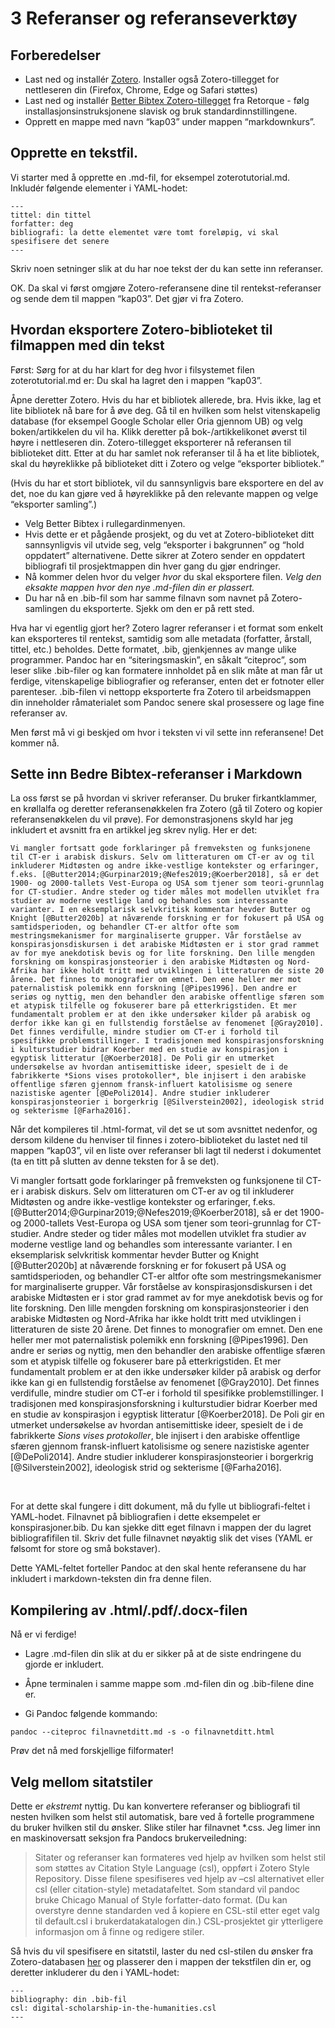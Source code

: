 # 3 Referanser og referanseverktøy

## Forberedelser

- Last ned og installér [Zotero](https://www.zotero.org/). Installer også Zotero-tillegget for nettleseren din (Firefox, Chrome, Edge og Safari støttes)
- Last ned og installér [Better Bibtex Zotero-tillegget](https://retorque.re/zotero-better-bibtex/installation/) fra Retorque - følg installasjonsinstruksjonene slavisk og bruk standardinnstillingene.
- Opprett en mappe med navn "kap03" under mappen "markdownkurs".

## Opprette en tekstfil.

Vi starter med å opprette en .md-fil, for eksempel zoterotutorial.md. Inkludér følgende elementer i YAML-hodet:
```
---
tittel: din tittel
forfatter: deg
bibliografi: la dette elementet være tomt foreløpig, vi skal spesifisere det senere
---
```

Skriv noen setninger slik at du har noe tekst der du kan sette inn referanser.

OK. Da skal vi først omgjøre Zotero-referansene dine til rentekst-referanser og sende dem til mappen "kap03". Det gjør vi fra Zotero. 

## Hvordan eksportere Zotero-biblioteket til filmappen med din tekst

Først: Sørg for at du har klart for deg hvor i filsystemet filen zoterotutorial.md er: Du skal ha lagret den i mappen "kap03".

Åpne deretter Zotero. Hvis du har et bibliotek allerede, bra. Hvis ikke, lag et lite bibliotek nå bare for å øve deg. Gå til en hvilken som helst vitenskapelig database (for eksempel Google Scholar eller Oria gjennom UB) og velg boken/artikkelen du vil ha. Klikk deretter på bok-/artikkelikonet øverst til høyre i nettleseren din. Zotero-tillegget eksporterer nå referansen til biblioteket ditt. Etter at du har samlet nok referanser til å ha et lite bibliotek, skal du høyreklikke på biblioteket ditt i Zotero og velge "eksporter bibliotek."

(Hvis du har et stort bibliotek, vil du sannsynligvis bare eksportere en del av det, noe du kan gjøre ved å høyreklikke på den relevante mappen og velge "eksporter samling".)

- Velg Better Bibtex i rullegardinmenyen.
- Hvis dette er et pågående prosjekt, og du vet at Zotero-biblioteket ditt sannsynligvis vil utvide seg, velg "eksporter i bakgrunnen" og "hold oppdatert" alternativene. Dette sikrer at Zotero sender en oppdatert bibliografi til prosjektmappen din hver gang du gjør endringer.
- Nå kommer delen hvor du velger *hvor* du skal eksportere filen. *Velg den eksakte mappen hvor den nye .md-filen din er plassert.*
- Du har nå en .bib-fil som har samme filnavn som navnet på Zotero-samlingen du eksporterte. Sjekk om den er på rett sted.

Hva har vi egentlig gjort her? Zotero lagrer referanser i et format som enkelt kan eksporteres til rentekst, samtidig som alle metadata (forfatter, årstall, tittel, etc.) beholdes. Dette formatet, .bib, gjenkjennes av mange ulike programmer. Pandoc har en "siteringsmaskin", en såkalt "citeproc", som leser slike .bib-filer og kan formatere innholdet på en slik måte at man får ut ferdige, vitenskapelige bibliografier og referanser, enten det er fotnoter eller parenteser. .bib-filen vi nettopp eksporterte fra Zotero til arbeidsmappen din inneholder råmaterialet som Pandoc senere skal prosessere og lage fine referanser av. 

Men først må vi gi beskjed om hvor i teksten vi vil sette inn referansene! Det kommer nå.

## Sette inn Bedre Bibtex-referanser i Markdown

La oss først se på hvordan vi skriver referanser. Du bruker firkantklammer, en krøllalfa og deretter referansenøkkelen fra Zotero (gå til Zotero og kopier referansenøkkelen du vil prøve). For demonstrasjonens skyld har jeg inkludert et avsnitt fra en artikkel jeg skrev nylig. Her er det:

``` {style="background: gray"}
Vi mangler fortsatt gode forklaringer på fremveksten og funksjonene til CT-er i arabisk diskurs. Selv om litteraturen om CT-er av og til inkluderer Midtøsten og andre ikke-vestlige kontekster og erfaringer, f.eks. [@Butter2014;@Gurpinar2019;@Nefes2019;@Koerber2018], så er det 1900- og 2000-tallets Vest-Europa og USA som tjener som teori-grunnlag for CT-studier. Andre steder og tider måles mot modellen utviklet fra studier av moderne vestlige land og behandles som interessante varianter. I en eksemplarisk selvkritisk kommentar hevder Butter og Knight [@Butter2020b] at nåværende forskning er for fokusert på USA og samtidsperioden, og behandler CT-er altfor ofte som mestringsmekanismer for marginaliserte grupper. Vår forståelse av konspirasjonsdiskursen i det arabiske Midtøsten er i stor grad rammet av for mye anekdotisk bevis og for lite forskning. Den lille mengden forskning om konspirasjonsteorier i den arabiske Midtøsten og Nord-Afrika har ikke holdt tritt med utviklingen i litteraturen de siste 20 årene. Det finnes to monografier om emnet. Den ene heller mer mot paternalistisk polemikk enn forskning [@Pipes1996]. Den andre er seriøs og nyttig, men den behandler den arabiske offentlige sfæren som et atypisk tilfelle og fokuserer bare på etterkrigstiden. Et mer fundamentalt problem er at den ikke undersøker kilder på arabisk og derfor ikke kan gi en fullstendig forståelse av fenomenet [@Gray2010]. Det finnes verdifulle, mindre studier om CT-er i forhold til spesifikke problemstillinger. I tradisjonen med konspirasjonsforskning i kulturstudier bidrar Koerber med en studie av konspirasjon i egyptisk litteratur [@Koerber2018]. De Poli gir en utmerket undersøkelse av hvordan antisemittiske ideer, spesielt de i de fabrikkerte *Sions vises protokoller*, ble injisert i den arabiske offentlige sfæren gjennom fransk-influert katolisisme og senere nazistiske agenter [@DePoli2014]. Andre studier inkluderer konspirasjonsteorier i borgerkrig [@Silverstein2002], ideologisk strid og sekterisme [@Farha2016].
```

Når det kompileres til .html-format, vil det se ut som avsnittet nedenfor, og dersom kildene du henviser til finnes i zotero-biblioteket du lastet ned til mappen "kap03", vil en liste over referanser bli lagt til nederst i dokumentet (ta en titt på slutten av denne teksten for å se det).

Vi mangler fortsatt gode forklaringer på fremveksten og funksjonene til CT-er i arabisk diskurs. Selv om litteraturen om CT-er av og til inkluderer Midtøsten og andre ikke-vestlige kontekster og erfaringer, f.eks. [@Butter2014;@Gurpinar2019;@Nefes2019;@Koerber2018], så er det 1900- og 2000-tallets Vest-Europa og USA som tjener som teori-grunnlag for CT-studier. Andre steder og tider måles mot modellen utviklet fra studier av moderne vestlige land og behandles som interessante varianter. I en eksemplarisk selvkritisk kommentar hevder Butter og Knight [@Butter2020b] at nåværende forskning er for fokusert på USA og samtidsperioden, og behandler CT-er altfor ofte som mestringsmekanismer for marginaliserte grupper. Vår forståelse av konspirasjonsdiskursen i det arabiske Midtøsten er i stor grad rammet av for mye anekdotisk bevis og for lite forskning. Den lille mengden forskning om konspirasjonsteorier i den arabiske Midtøsten og Nord-Afrika har ikke holdt tritt med utviklingen i litteraturen de siste 20 årene. Det finnes to monografier om emnet. Den ene heller mer mot paternalistisk polemikk enn forskning [@Pipes1996]. Den andre er seriøs og nyttig, men den behandler den arabiske offentlige sfæren som et atypisk tilfelle og fokuserer bare på etterkrigstiden. Et mer fundamentalt problem er at den ikke undersøker kilder på arabisk og derfor ikke kan gi en fullstendig forståelse av fenomenet [@Gray2010]. Det finnes verdifulle, mindre studier om CT-er i forhold til spesifikke problemstillinger. I tradisjonen med konspirasjonsforskning i kulturstudier bidrar Koerber med en studie av konspirasjon i egyptisk litteratur [@Koerber2018]. De Poli gir en utmerket undersøkelse av hvordan antisemittiske ideer, spesielt de i de fabrikkerte *Sions vises protokoller*, ble injisert i den arabiske offentlige sfæren gjennom fransk-influert katolisisme og senere nazistiske agenter [@DePoli2014]. Andre studier inkluderer konspirasjonsteorier i borgerkrig [@Silverstein2002], ideologisk strid og sekterisme [@Farha2016].


\

For at dette skal fungere i ditt dokument, må du fylle ut bibliografi-feltet i YAML-hodet. Filnavnet på bibliografien i dette eksempelet er konspirasjoner.bib. Du kan sjekke ditt eget filnavn i mappen der du lagret bibliografifilen til. Skriv det fulle filnavnet nøyaktig slik det vises (YAML er følsomt for store og små bokstaver).

Dette YAML-feltet forteller Pandoc at den skal hente referansene du har inkludert i markdown-teksten din fra denne filen.

## Kompilering av .html/.pdf/.docx-filen

Nå er vi ferdige!

- Lagre .md-filen din slik at du er sikker på at de siste endringene du gjorde er inkludert.

- Åpne terminalen i samme mappe som .md-filen din og .bib-filene dine er.

- Gi Pandoc følgende kommando:

```
pandoc --citeproc filnavnetditt.md -s -o filnavnetditt.html
```


Prøv det nå med forskjellige filformater!

## Velg mellom sitatstiler

Dette er *ekstremt* nyttig. Du kan konvertere referanser og bibliografi til nesten hvilken som helst stil automatisk, bare ved å fortelle programmene du bruker hvilken stil du ønsker. Slike stiler har filnavnet *.css. Jeg limer inn en maskinoversatt seksjon fra Pandocs brukerveiledning:

>Sitater og referanser kan formateres ved hjelp av hvilken som helst stil som støttes av Citation Style Language (csl), oppført i Zotero Style Repository. Disse filene spesifiseres ved hjelp av --csl alternativet eller csl (eller citation-style) metadatafeltet. Som standard vil pandoc bruke Chicago Manual of Style forfatter-dato format. (Du kan overstyre denne standarden ved å kopiere en CSL-stil etter eget valg til default.csl i brukerdatakatalogen din.) CSL-prosjektet gir ytterligere informasjon om å finne og redigere stiler.

Så hvis du vil spesifisere en sitatstil, laster du ned csl-stilen du ønsker fra Zotero-databasen [her](https://www.zotero.org/styles) og plasserer den i mappen der tekstfilen din er, og deretter inkluderer du den i YAML-hodet:

    ---
    bibliography: din .bib-fil
    csl: digital-scholarship-in-the-humanities.csl
    ---